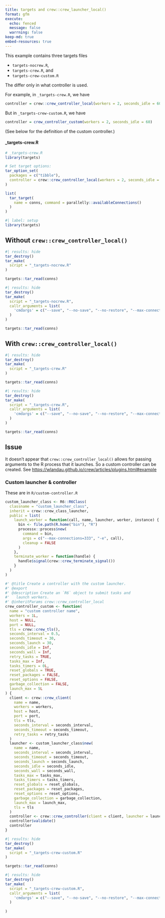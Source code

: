 ```yaml
---
title: targets and crew::crew_launcher_local()
format: gfm
execute:
  echo: fenced
  message: false
  warrning: false
keep-md: true
embed-resources: true
---
```


This example contains three targets files 

* `targets-nocrew.R`,
* `targets-crew.R`, and 
* `targets-crew-custom.R`

The differ only in what controller is used.

For example, in `_targets-crew.R`, we have

```r
controller = crew::crew_controller_local(workers = 2, seconds_idle = 60)
```

But in `_targets-crew-custom.R`, we have

```r
controller = crew_controller_custom(workers = 2, seconds_idle = 60)
```

(See below for the definition of the custom controller.)

#### _targets-crew.R

```r
# _targets-crew.R
library(targets)

# Set target options:
tar_option_set(
  packages = c("tibble"), 
  controller = crew::crew_controller_local(workers = 2, seconds_idle = 60)
)

list(
  tar_target(
    name = conns, command = parallelly::availableConnections()
  )
)
```

```r
#| label: setup
library(targets)
```

## Without `crew::crew_controller_local()`

```r
#| results: hide 
tar_destroy()
tar_make(
  script = "_targets-nocrew.R"
)
```


```r
targets::tar_read(conns)
```

```r
#| results: hide 
tar_destroy()
tar_make(
  script = "_targets-nocrew.R",
  callr_arguments = list(
    'cmdargs' = c("--save", "--no-save", "--no-restore", "--max-connections=400")
  )
)
```


```r
targets::tar_read(conns)
```

## With `crew::crew_controller_local()`

```r
#| results: hide 
tar_destroy()
tar_make(
  script = "_targets-crew.R"
)
```

```r
targets::tar_read(conns)
```

```r
#| results: hide 
tar_destroy()
tar_make(
  script = "_targets-crew.R",
  callr_arguments = list(
    'cmdargs' = c("--save", "--no-save", "--no-restore", "--max-connections=400")
  )
)
```

```r
targets::tar_read(conns)
```

## Issue

It doesn't appear that `crew::crew_controller_local()` allows for passing arguments to the 
R process that it launches.  So a custom controller can be created.
See <https://wlandau.github.io/crew/articles/plugins.html#example>

### Custom launcher & controller

These are in `R/custom-controller.R`

```r
custom_launcher_class <- R6::R6Class(
  classname = "custom_launcher_class",
  inherit = crew::crew_class_launcher,
  public = list(
    launch_worker = function(call, name, launcher, worker, instance) {
      bin <- file.path(R.home("bin"), "R")
      processx::process$new(
        command = bin,
        args = c("--max-connections=333", "-e", call),
        cleanup = FALSE
      )
    },
    terminate_worker = function(handle) {
      handle$signal(crew::crew_terminate_signal())
    }
  )
)
```

```r
#' @title Create a controller with the custom launcher.
#' @export
#' @description Create an `R6` object to submit tasks and
#'   launch workers.
#' @inheritParams crew::crew_controller_local
crew_controller_custom <- function(
  name = "custom controller name",
  workers = 1L,
  host = NULL,
  port = NULL,
  tls = crew::crew_tls(),
  seconds_interval = 0.5,
  seconds_timeout = 30,
  seconds_launch = 30,
  seconds_idle = Inf,
  seconds_wall = Inf,
  retry_tasks = TRUE,
  tasks_max = Inf,
  tasks_timers = 0L,
  reset_globals = TRUE,
  reset_packages = FALSE,
  reset_options = FALSE,
  garbage_collection = FALSE,
  launch_max = 5L
) {
  client <- crew::crew_client(
    name = name,
    workers = workers,
    host = host,
    port = port,
    tls = tls,
    seconds_interval = seconds_interval,
    seconds_timeout = seconds_timeout,
    retry_tasks = retry_tasks
  )
  launcher <- custom_launcher_class$new(
    name = name,
    seconds_interval = seconds_interval,
    seconds_timeout = seconds_timeout,
    seconds_launch = seconds_launch,
    seconds_idle = seconds_idle,
    seconds_wall = seconds_wall,
    tasks_max = tasks_max,
    tasks_timers = tasks_timers,
    reset_globals = reset_globals,
    reset_packages = reset_packages,
    reset_options = reset_options,
    garbage_collection = garbage_collection,
    launch_max = launch_max,
    tls = tls
  )
  controller <- crew::crew_controller(client = client, launcher = launcher)
  controller$validate()
  controller
}
```


```r
#| results: hide 
tar_destroy()
tar_make(
  script = "_targets-crew-custom.R"
)
```

```r
targets::tar_read(conns)
```

```r
#| results: hide 
tar_destroy()
tar_make(
  script = "_targets-crew-custom.R",
  callr_arguments = list(
    'cmdargs' = c("--save", "--no-save", "--no-restore", "--max-connections=400")
  )
  
)
```